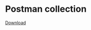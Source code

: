 
<HeroPattern />

# Postman collection

[Download](https://erxes-docs.s3.us-west-2.amazonaws.com/erxes-graphql-postman.postman_collection.json)